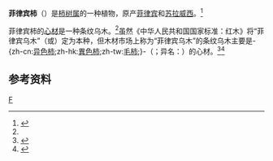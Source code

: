 {{not|菲律宾乌木}}
{{Speciesbox
| taxon = Diospyros philippinensis
| authority = A.DC.
}}

'''菲律宾柿'''（{{lang-xm|Diospyros philippinensis}}）是[[柿树属|柿树属]]的一种植物，原产[[菲律宾|菲律宾]]和[[苏拉威西|苏拉威西]]。<ref>{{Cite web|title=''Diospyros philippinensis'' A.DC.|url=http://www.plantsoftheworldonline.org/taxon/urn:lsid:ipni.org:names:322865-1|accessdate=2021-03-07|work=Plants of the World|publisher=Kew Science}}</ref>

菲律宾柿的[[心材|心材]]是一种条纹乌木。<ref name=":0" />虽然《中华人民共和国国家标准{{lang|en|GB/T 18107-2017}}：红木》将“菲律宾乌木”（{{lang-en|kamagong}}或{{lang|en|camagon}}）定为本种，但木材市场上称为“菲律宾乌木”的条纹乌木主要是-{zh-cn:[[异色柿|异色柿]];zh-hk:[[異色柿|異色柿]];zh-tw:[[异色柿|毛柿]];}-（{{lang-xm|Diospyros blancoi}}；异名：{{sname|''Diospyros philippensis''}}）的心材。<ref name=":0">{{Cite book|title=Timbers of the World|author=Timber Research and Development Association|publisher=The Construction Press|year=1980|isbn=0 86095 837 X|location=Lancaster, England|pages=27|volume=2|url=https://www.biodiversitylibrary.org/item/288927#page/39/mode/1up}}</ref><ref>{{Cite book|publisher=Bureau of Printing|last=Schneider|first=Edwin Emil|title=Commercial Woods of the Philippines: Their Preparation and Uses|year=1916|location=Manila|pages=199-201|chapterurl=https://archive.org/details/commercialwoodso00schn/page/198/mode/2up|chapter=Genus ''Diospyros''}}</ref>

== 参考资料 ==
{{reflist}}

{{Taxonbar}}

[[Category:柿树属|F]]